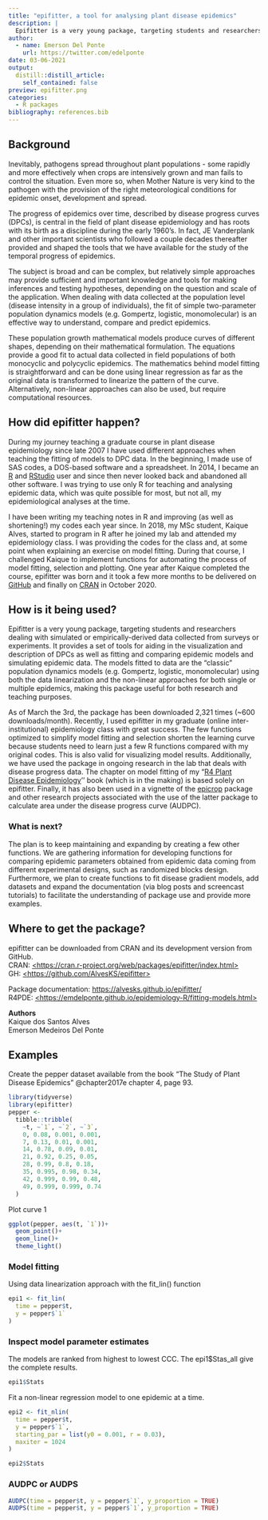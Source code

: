 ```yaml
---
title: "epifitter, a tool for analysing plant disease epidemics"
description: |
  Epifitter is a very young package, targeting students and researchers dealing with simulated or empirically-derived data collected from surveys or experiments. It provides a set of tools for aiding in the visualization and description of DPCs as well as fitting and comparing epidemic models and simulating epidemic data.
author:
  - name: Emerson Del Ponte
    url: https://twitter.com/edelponte
date: 03-06-2021
output:
  distill::distill_article:
    self_contained: false
preview: epifitter.png
categories: 
  - R packages
bibliography: references.bib
---
```


## Background
Inevitably, pathogens spread throughout plant populations - some rapidly and more effectively when crops are intensively grown and man fails to control the situation. Even more so, when Mother Nature is very kind to the pathogen with the provision of the right meteorological conditions for epidemic onset, development and spread.

The progress of epidemics over time, described by disease progress curves (DPCs), is central in the field of plant disease epidemiology and has roots with its birth as a discipline during the early 1960's. In fact, JE Vanderplank and other important scientists who followed a couple decades thereafter provided and shaped the tools that we have available for the study of the temporal progress of epidemics.

The subject is broad and can be complex, but relatively simple approaches may provide sufficient and important knowledge and tools for making inferences and testing hypotheses, depending on the question and scale of the application. When dealing with data collected at the population level (disease intensity in a group of individuals), the fit of simple two-parameter population dynamics models (e.g. Gompertz, logistic, monomolecular) is an effective way to understand, compare and predict epidemics.

These population growth mathematical models produce curves of different shapes, depending on their mathematical formulation. The equations provide a good fit to actual data collected in field populations of both monocyclic and polycyclic epidemics. The mathematics behind model fitting is straightforward and can be done using linear regression as far as the original data is transformed to linearize the pattern of the curve. Alternatively, non-linear approaches can also be used, but require computational resources.

## How did epifitter happen?

During my journey teaching a graduate course in plant disease epidemiology since late 2007 I have used different approaches when teaching the fitting of models to DPC data. In the beginning, I made use of SAS codes, a DOS-based software and a spreadsheet. In 2014, I became an [R](https://www.r-project.org/) and [RStudio](https://rstudio.com) user and since then never looked back and abandoned all other software. I was trying to use only R for teaching and analysing epidemic data, which was quite possible for most, but not all, my epidemiological analyses at the time.

I have been writing my teaching notes in R and improving (as well as shortening!) my codes each year since. In 2018, my MSc student, Kaique Alves, started to program in R after he joined my lab and attended my epidemiology class. I was providing the codes for the class and, at some point when explaining an exercise on model fitting. During that course, I challenged Kaique to implement functions for automating the process of model fitting, selection and plotting. One year after Kaique completed the course, epifitter was born and it took a few more months to be delivered on [GitHub](https://github.com/AlvesKS/epifitter) and finally on [CRAN](https://cran.r-project.org/web/packages/epifitter/index.html) in October 2020.

## How is it being used?

Epifitter is a very young package, targeting students and researchers dealing with simulated or empirically-derived data collected from surveys or experiments. It provides a set of tools for aiding in the visualization and description of DPCs as well as fitting and comparing epidemic models and simulating epidemic data. The models fitted to data are the "classic" population dynamics models (e.g. Gompertz, logistic, monomolecular) using both the data linearization and the non-linear approaches for both single or multiple epidemics, making this package useful for both research and teaching purposes.

As of March the 3rd, the package has been downloaded 2,321 times (\~600 downloads/month). Recently, I used epifitter in my graduate (online inter-institutional) epidemiology class with great success. The few functions optimized to simplify model fitting and selection shorten the learning curve because students need to learn just a few R functions compared with my original codes. This is also valid for visualizing model results. Additionally, we have used the package in ongoing research in the lab that deals with disease progress data. The chapter on model fitting of my "[R4 Plant Disease Epidemiology](https://emdelponte.github.io/epidemiology-R/fitting-models.html)'' book (which is in the making) is based solely on epifitter. Finally, it has also been used in a vignette of the [epicrop](https://adamhsparks.github.io/epicrop/) package and other research projects associated with the use of the latter package to calculate area under the disease progress curve (AUDPC).

### What is next? 

The plan is to keep maintaining and expanding by creating a few other functions. We are gathering information for developing functions for comparing epidemic parameters obtained from epidemic data coming from different experimental designs, such as randomized blocks design. Furthermore, we plan to create functions to fit disease gradient models, add datasets and expand the documentation (via blog posts and screencast tutorials) to facilitate the understanding of package use and provide more examples.

## Where to get the package?

epifitter can be downloaded from CRAN and its development version from GitHub. \
CRAN: [<https://cran.r-project.org/web/packages/epifitter/index.html>](https://cran.r-project.org/web/packages/epifitter/index.html){.uri} \
GH: [<https://github.com/AlvesKS/epifitter>](https://github.com/AlvesKS/epifitter){.uri}

Package documentation: <https://alvesks.github.io/epifitter/> \
R4PDE: [<https://emdelponte.github.io/epidemiology-R/fitting-models.html>](https://emdelponte.github.io/epidemiology-R/fitting-models.html){.uri}

**Authors**\
Kaique dos Santos Alves \
Emerson Medeiros Del Ponte

## Examples

Create the pepper dataset available from the book "The Study of Plant Disease Epidemics" @chapter2017e chapter 4, page 93.

```r
library(tidyverse)
library(epifitter)
pepper <-
  tibble::tribble(
    ~t, ~`1`, ~`2`, ~`3`,
    0, 0.08, 0.001, 0.001,
    7, 0.13, 0.01, 0.001,
    14, 0.78, 0.09, 0.01,
    21, 0.92, 0.25, 0.05,
    28, 0.99, 0.8, 0.18,
    35, 0.995, 0.98, 0.34,
    42, 0.999, 0.99, 0.48,
    49, 0.999, 0.999, 0.74
  )

```

Plot curve 1

```r
ggplot(pepper, aes(t, `1`))+
  geom_point()+
  geom_line()+
  theme_light()
```

### Model fitting

Using data linearization approach with the fit_lin() function

```r
epi1 <- fit_lin(
  time = pepper$t,
  y = pepper$`1`
)
```

### Inspect model parameter estimates

The models are ranked from highest to lowest CCC. The epi1\$Stas_all give the complete results.

```r
epi1$Stats
```

Fit a non-linear regression model to one epidemic at a time.

```r
epi2 <- fit_nlin(
  time = pepper$t,
  y = pepper$`1`,
  starting_par = list(y0 = 0.001, r = 0.03),
  maxiter = 1024
)

epi2$Stats
```

### AUDPC or AUDPS

```r
AUDPC(time = pepper$t, y = pepper$`1`, y_proportion = TRUE)
AUDPS(time = pepper$t, y = pepper$`1`, y_proportion = TRUE)
```
